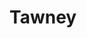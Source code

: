 
# Tawney
<ProjectDetails
  floatRight
  region="Iron Islands"
  house="House Tawney"
  type="Keep"
  status="Completed"
  warp="/warp tawney"
  projectLead="KokitoCraft"
  dateStarted="2013-10-10T07:00:00+00:00"
  dateCompleted="2013-10-10T07:00:00+00:00"
/>
